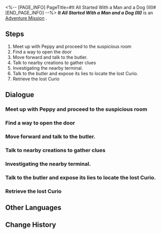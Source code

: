 <%-- [PAGE_INFO]
PageTitle=#It All Started With a Man and a Dog (III)#
[END_PAGE_INFO] --%>
{{Stub|Dialogue, characters, and location(s)}}
{{Mission Infobox
|id            = 4070013
|title         = 
|image         = Mission It All Started With a Man and a Dog (III).png
|type          = Adventure
|event_name    = 
|chapter       = 
|requirements  = 
|summary       = <!--official mission summary from Fate's Atlas-->
|characters    = <!--characters that appear in this mission-->
|startLocation = <!--location as it intially appears on the mission screen-->
|world         = <!--i.e. Penacony-->
|area          = <!--i.e. A Child's Dream-->
|prev          = 
|next          = 
|exp           = 
|credits       = 
|stellarJade   = 
|other         = 
}}
'''''It All Started With a Man and a Dog (III)''''' is an [[Adventure Mission]]<!--in [world]-->.

==Steps==
# Meet up with Peppy and proceed to the suspicious room
# Find a way to open the door
# Move forward and talk to the butler.
# Talk to nearby creations to gather clues
# Investigating the nearby terminal.
# Talk to the butler and expose its lies to locate the lost Curio.
# Retrieve the lost Curio

<!--
==Gameplay Notes==

--><!--
==Trial Character==

-->
==Dialogue==
{{Stub Dialogue}}
===Meet up with Peppy and proceed to the suspicious room===
{{Mission Description|type=adventure|location=<!--to be added-->|Peppy has discovered the butler. You join forces again and start investigating the suspicious area...}}
{{Dialogue Start}}
:{{tx}}
{{Dialogue End}}

===Find a way to open the door===
{{Mission Description|type=adventure|location=<!--to be added-->|update|The sensor door has malfunctioned once again, trapping you inside the room. Instead of complaining about its poor quality to Asta, you should focus on finding a way to open the door with Peppy.}}
{{Dialogue Start}}
:{{tx}}
{{Dialogue End}}

===Move forward and talk to the butler.===
{{Mission Description|type=adventure|location=<!--to be added-->|update|The butler awaits just ahead. A few threats may be sufficient to retrieve the Curio, but you have a lingering sense that it won't be that easy...}}
{{Dialogue Start}}
:{{tx}}
{{Dialogue End}}

===Talk to nearby creations to gather clues===
{{Mission Description|type=adventure|location=<!--to be added-->|update|While all the other creations appear to be obedient to the butler, there could be dissatisfied individuals among them. Perhaps you can learn something from them...}}
{{Dialogue Start}}
:{{tx}}
{{Dialogue End}}

===Investigating the nearby terminal.===
{{Mission Description|type=adventure|location=<!--to be added-->|update|The creations have occupied the room since the researchers left. The terminal is still operational, so maybe you can get some useful clues from it...}}
{{Dialogue Start}}
:{{tx}}
{{Dialogue End}}

===Talk to the butler and expose its lies to locate the lost Curio.===
{{Mission Description|type=adventure|location=<!--to be added-->|update|As you suspected, the butler has lied to you and all the other creations. Now that you have gathered all the evidence, it is time to expose its lies. Undeniable evidence will make it speak the truth, right?}}
{{Dialogue Start}}
:{{tx}}
{{Dialogue End}}

===Retrieve the lost Curio===
{{Mission Description|type=adventure|location=<!--to be added-->|update|The butler has revealed the location of the lost Curio. Now it is time to retrieve it...}}
{{Dialogue Start}}
:{{tx}}
{{Dialogue End}}

==Other Languages==
{{Other Languages
|en   = It All Started With a Man and a Dog (III)
|zhs  = 开局一人一狗•其三
|zht  = 開局一人一狗•其三
|ja   = スタートは一人と犬一匹・その3
|ko   = 시작은 한 사람과 개 한 마리•3
|es   = Al inicio solo había una persona y un perro III
|fr   = Tout commence avec un homme et un chien (III)
|ru   = Человек собаке друг III
|th   = เริ่มด้วยคนหนึ่งคนและสุนัขหนึ่งตัว 3
|vi   = Hành Trình Một Người Một Chó 3
|de   = Es war einmal ein Mensch und ein Hund (Teil 3)
|id   = Meitantei Peppy III
|pt   = A História Começa Com um Homem e um Cachorro (III)
}}

==Change History==
{{Change History|1.6}}
